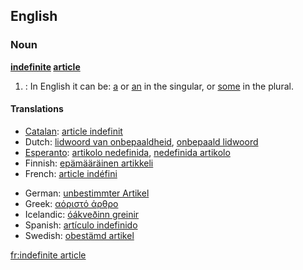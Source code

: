 ==English==
===Noun===
'''[[indefinite]] [[article]]'''

#{{grammar}}: In English it can be: [[a]] or [[an]] in the singular, or [[some]] in the plural.

====Translations====
{{top}}
*[[Catalan]]: [[article indefinit]]
*Dutch: [[lidwoord van onbepaaldheid]], [[onbepaald lidwoord]] {{n}}
*[[Esperanto]]: [[artikolo nedefinida]], [[nedefinida artikolo]]
*Finnish: [[epämääräinen artikkeli]]
*French: [[article indéfini]] {{m}}
{{mid}}
*German: [[unbestimmter Artikel]] {{m}}
*Greek: [[αόριστό άρθρο]] {{n}}
*Icelandic: [[óákveðinn greinir]] {{m}}
*Spanish: [[artículo indefinido]] {{m}}
*Swedish: [[obestämd artikel]]
{{bottom}}
[[fr:indefinite article]]